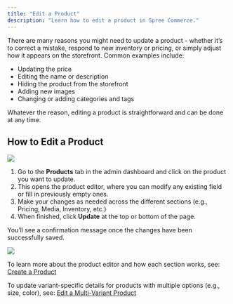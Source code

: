 ```yaml
---
title: "Edit a Product"
description: "Learn how to edit a product in Spree Commerce."
---
```


There are many reasons you might need to update a product - whether it’s to correct a mistake, respond to new inventory or pricing, or simply adjust how it appears on the storefront. Common examples include:

- Updating the price
- Editing the name or description
- Hiding the product from the storefront
- Adding new images
- Changing or adding categories and tags

Whatever the reason, editing a product is straightforward and can be done at any time.

## How to Edit a Product

![](/docs/images/user/products/edit-a-product/1.edit_product.png)

1. Go to the **Products** tab in the admin dashboard and click on the product you want to update.
2. This opens the product editor, where you can modify any existing field or fill in previously empty ones.
3. Make your changes as needed across the different sections (e.g., Pricing, Media, Inventory, etc.)
4. When finished, click **Update** at the top or bottom of the page.

You’ll see a confirmation message once the changes have been successfully saved.

![](/docs/images/user/products/edit-a-product/2.product_edited.png)

To learn more about the product editor and how each section works, see: [Create a Product](https://spreecommerce.org/docs/user/products/creating-products)

To update variant-specific details for products with multiple options (e.g., size, color), see: [Edit a Multi-Variant Product](https://spreecommerce.org/docs/user/products/editing-multi-variant-products)